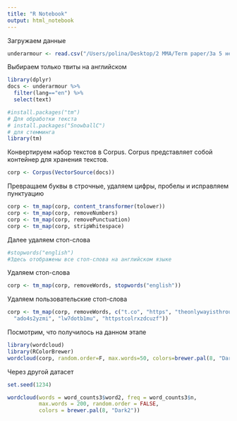 ```yaml
---
title: "R Notebook"
output: html_notebook
---
```



Загружаем данные
```r
underarmour <- read.csv("/Users/polina/Desktop/2 MMA/Term paper/За 5 недель/dataArmour.csv", sep=",")
```
Выбираем только твиты на английском 
```r
library(dplyr)
docs <- underarmour %>%
  filter(lang=="en") %>%
  select(text)
```

```r
#install.packages("tm")
# Для обработки текста
# install.packages("SnowballC") 
# для стемминга
library(tm)
```
Конвертируем набор текстов в Corpus. Corpus представляет собой контейнер для хранения текстов.
```r
corp <- Corpus(VectorSource(docs))
```
Превращаем буквы в строчные, удаляем цифры, пробелы и исправляем пунктуацию
```r
corp <- tm_map(corp, content_transformer(tolower))
corp <- tm_map(corp, removeNumbers)
corp <- tm_map(corp, removePunctuation)
corp <- tm_map(corp, stripWhitespace)
```
Далее удаляем стоп-слова
```r
#stopwords("english")
#Здесь отображены все стоп-слова на английском языке
```
Удаляем стоп-слова
```r
corp <- tm_map(corp, removeWords, stopwords("english"))
```
Удаляем пользовательские стоп-слова 
```r
corp <- tm_map(corp, removeWords, c("t.co", "https", "theonlywayisthrough", "lrxzdcuz2f", "dey0cnahuq", "isn't", "he's", "httpstcoggpkevtop","httpstcodeycnahuq","ufaauffc", "ohs6wcqxxv", 
  "ado4s2yzmi", "lw7dotb1mu", "httpstcolrxzdcuzf"))
```
Посмотрим, что получилось на данном этапе
```r
library(wordcloud)
library(RColorBrewer)
wordcloud(corp, random.order=F, max.words=50, colors=brewer.pal(8, "Dark2"))
```


Через другой датасет
```r
set.seed(1234)

wordcloud(words = word_counts3$word2, freq = word_counts3$n,
          max.words = 200, random.order = FALSE, 
          colors = brewer.pal(8, "Dark2"))
```